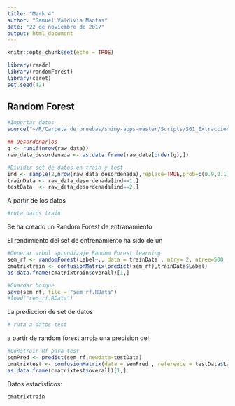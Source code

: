 ```yaml
---
title: "Mark 4"
author: "Samuel Valdivia Mantas"
date: "22 de noviembre de 2017"
output: html_document
---
```


```r
knitr::opts_chunk$set(echo = TRUE)
```



```r
library(readr)
library(randomForest)
library(caret)
set.seed(42) 
```



## Random Forest
```r

#Importar datos
source("~/R/Carpeta de pruebas/shiny-apps-master/Scripts/S01_Extraccion_datos.R")

## Desordenarlos
g <- runif(nrow(raw_data))
raw_data_desordenada <- as.data.frame(raw_data[order(g),])

#Dividir set de datos en train y test
ind <- sample(2,nrow(raw_data_desordenada),replace=TRUE,prob=c(0.9,0.1))
trainData <- raw_data_desordenada[ind==1,]
testData  <- raw_data_desordenada[ind==2,]
```
A partir de los datos
```r
#ruta datos train
```

Se ha creado un Random Forest de entranamiento

El rendimiento del set de entrenamiento ha sido de un 
```r

#Generar arbol aprendizaje Random Forest learning 
sem_rf <- randomForest(Label~., data = trainData , mtry= 2, ntree=500 ,proximity=TRUE)
cmatrixtrain <- confusionMatrix(predict(sem_rf),trainData$Label)
as.data.frame(cmatrixtrain$overall)[1,]
```



```r

#Guardar bosque
save(sem_rf, file = "sem_rf.RData")
#load("sem_rf.RData")
```

La prediccion de set de datos 

```r
# ruta a datos test
```


a partir de random forest arroja una precision del

```r

#Construir Rf para test 
semPred <- predict(sem_rf,newdata=testData)
cmatrixtest <- confusionMatrix(data = semPred , reference = testData$Label)
as.data.frame(cmatrixtest$overall)[1,]
```

Datos estadísticos:
```r
cmatrixtrain
```

